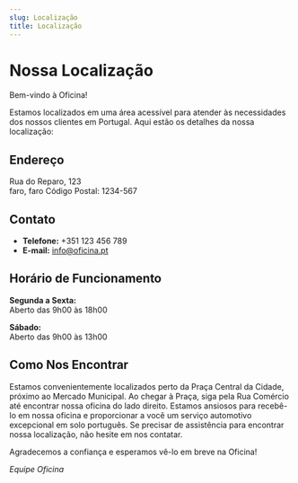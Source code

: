 ```yaml
---
slug: Localização
title: Localização
---
```


# Nossa Localização

Bem-vindo à Oficina!

Estamos localizados em uma área acessível para atender às necessidades dos nossos clientes em Portugal. Aqui estão os detalhes da nossa localização:

## Endereço

Rua do Reparo, 123  
faro, faro
Código Postal: 1234-567  

## Contato

- **Telefone:** +351 123 456 789
- **E-mail:** info@oficina.pt

## Horário de Funcionamento

**Segunda a Sexta:**  
Aberto das 9h00 às 18h00

**Sábado:**  
Aberto das 9h00 às 13h00

## Como Nos Encontrar

Estamos convenientemente localizados perto da Praça Central da Cidade, próximo ao Mercado Municipal. Ao chegar à Praça, siga pela Rua Comércio até encontrar nossa oficina do lado direito.
Estamos ansiosos para recebê-lo em nossa oficina e proporcionar a você um serviço automotivo excepcional em solo português. Se precisar de assistência para encontrar nossa localização, não hesite em nos contatar.

Agradecemos a confiança e esperamos vê-lo em breve na Oficina!

*Equipe Oficina* 